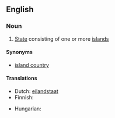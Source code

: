 ==English==
{{wikipedia}}

===Noun===
{{en-noun|sg=[[island]] [[state]]}}

# [[State]] consisting of one or more [[island]]s

====Synonyms====
* [[island country]]

====Translations====
{{trans-top|state consisting of one or more islands}}
* Dutch: [[eilandstaat]]
* Finnish: {{t+|fi|saarivaltio}}
{{trans-mid}}
* Hungarian: {{t-|hu|szigetország}}
{{trans-bottom}}